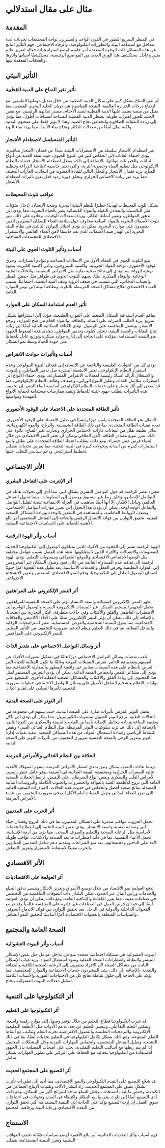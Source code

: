 # مثال على مقال استدلالي


<div style={{ width: "100%", padding: 20, height: "70vh" }}>
  <Chat
    welcome={"مرحبًا، ما نوع المثال الذي تبحث عن مناقشته أو الحصول عليه؟"}
    teacherName={"ألكس"}
    systemPrompt={"من فضلك، ساعد المستخدم في العثور على الورقة النموذجية التي يحتاجها!"}
  />
</div>

## المقدمة

في المنظر السريع التطور في القرن الواحد والعشرين، تواجه المجتمعات تحديات عدة تتداخل مع استدامة البيئة والتطورات التكنولوجية، والرفاه الاجتماعي. فهم التأثير الناتج عن هذه المسائل ذات الوجوه المتعددة أمر حاسم لوضع استراتيجيات فعالة لتعزيز عالم متين وعادل. يستكشف هذا الورق العديد من المواضيع الرئيسية، مستكشفًا أسبابها وآثارها والعلاقات المعقدة بينها.

## التأثير البيئي

### تأثير تغير المناخ على الدببة القطبية

أثر تغير المناخ بشكل كبير على سكان الدببة القطبية من خلال تعديل موطنها الطبيعي. مع ارتفاع درجات الحرارة العالمية، النتيجة المباشرة هي ذوبان الجليد البحري القطبي، مما يقلل من منصة يعتمد عليها الدببة القطبية لصيد الأختام، مصدر غذائهم الرئيسي. مع نقص الجليد للعبور لفترات طويلة، يضطر الدببة القطبية للسباحة لمسافات أطول، مما يؤدي إلى زيادة النفقات الطاقوية وانخفاض نجاح الصيد. وهذا لا يؤثر فقط على صحتهم البدنية ولكنه يقلل أيضًا من معدلات التكاثر ونجاح بقاء الأسد، مما يهدد بقاء النوع.

### التأثير المتسلسل لاصطدام الأشجار

يثير اصطدام الأشجار سلسلة من الاضطرابات البيئية بعيدًا عن فقدان الأشجار مباشرة. يؤدي اختفاء الغابات إلى انخفاض كبير في التنوع الحيوي، حيث تفقد العديد من أنواع النباتات والحيوانات موائلها. بالإضافة إلى ذلك، يعطل اصطدام الأشجار خدمات النظام الإيكولوجي مثل تنظيم المياه وخصوبة التربة، والتي تعتبر حاسمة لإنتاجية الزراعة وتنظيم المناخ. يزيد فقدان الأشجار والتحلل التالي للمادة العضوية من انبعاثات الغازات الدفيئة، مما يزيد من زيادة الاحتباس الحراري ويخلق دورة ردود فعل يعزز تأثيرات اصطدام الأشجار.

### عواقب تلوث المحيطات

يشكل تلوث المحيطات تهديدًا خطيرًا للنظم البيئية البحرية وصحة الإنسان. إدخال ملوّثات مثل البلاستيك والمعادن الثقيلة والمواد الكيميائية يضر بالحياة البحرية، مما يؤدي إلى تدهور المواطن، وتغيير أنماط التكاثر، وزيادة معدلات الوفيات. وعلاوة على ذلك، يثير تلوث الأسماك البحرية بالمواد السامة مخاوف حول سلامة الغذاء للسكان البشريين الذين يعتمدون على موارده البحرية. يمكن أن يؤدي اختلال التوازن الناشئ في نظام البيئة البحرية إلى انهيار صيد الأسماك، الذي يعد حاسمًا لأمن الغذاء العالمي والاستقرار الاقتصادي للمجتمعات الساحلية. 

### أسباب وتأثير التلوث الجوي على البيئة

ينبع التلوث الجوي في المقام الأول من الانبعاثات الصناعية وعوادم السيارات، وحرق الوقود الأحفوري. تواجد المواد الجزيئية، وأكسيد النيتروجين، وثاني أكسيد الكبريت يشوه نوعية الهواء، مما يؤدي إلى نتائج صحية ضارة مثل الأمراض التنفسية، والحالات القلبية الوعائية، والوفاة المبكرة. بيئيًا، يسهم التلوث الجوي في ظواهر مثل حمض المطر والضباب الدخاني، التي تتسبب في ضعف الرؤية وتلف البنية التحتية. اجتماعيًا، يسبب العبء الاقتصادي لعلاج مشاكل الصحة المرتبطة بالتلوث ونظافة البيئة إلى توتير الموارد العامة.

### تأثير العدم استدامة السكان على الموارد

يفاقم العدم استدامة السكان الضغط على الموارد الطبيعية، مؤديًا إلى استنزافها بشكل سريع. يزيد الطلب المتزايد على المياه، والطاقة، والمواد الخام من شح الموارد، ويرفع الأسعار، ويشعل المنافسة على الوصول. تؤدي الكثافة السكانية العالية أيضًا إلى زيادة إنتاج النفايات والشدة البيئية، تتجلى كتلوث وتدمير المواطن. تتحدى هذه الضغوط الجهود نحو التنمية المستدامة، مؤكدة على الحاجة إلى إدارة موارد مبتكرة وتوزيع عادل للحفاظ على جودة الحياة وسط نمو السكان. 

### أسباب وتأثيرات حوادث الانقراض

تؤدي كل من الحوادث الطبيعية والناجمة عن الإنسان إلى فقدان التنوع البيولوجي وعدم استقرار النظام الإيكولوجي. تعتبر الأنشطة البشرية مثل تدمير المواطن، والتلوث، والاستغلال الزائد أسبابًا رئيسية لمعدلات الانقراض المتسارعة. يؤدي اختفاء الأنواع إلى اضطراب سلاسل الغذاء، وتقليل التنوع الوراثي، وإضعاف وظائف النظام الإيكولوجي، مما قد يُفضي إلى آثار تتسارع على خدمات النظام الإيكولوجي أساسية لبقاء البشر. إن تخفيف هذه التأثيرات يتطلب جهود حثيثة للحفاظ وتنفيذ ممارسات مستدامة لحماية الأنواع المهددة ومواطنها.

### تأثير الطاقة المتجددة على الاعتماد على الوقود الأحفوري

الانتقال نحو الطاقة المتجددة يلعب دورًا رئيسيًا في تقليل الاعتماد على الوقود الأحفوري. تقدم تقنيات الطاقة المتجددة، بما في ذلك الطاقة الشمسية، والرياح، والقوة الكهرومائية، بدائل نظيفة تقلل من انبعاثات غازات الاحتباس الحراري وتحارب تغير المناخ. علاوة على ذلك، تعزز تنويع مصادر الطاقة الأمن الطاقي ويمكن أن تحفز النمو الاقتصادي من خلال إنشاء فرص عمل خضراء. ومع ذلك، يتطلب اعتماد الطاقة المتجددة على نطاق واسع استثمارات كبيرة من البداية وتحولات كبيرة في البنية التحتية، مما يعرض تحديات تتطلب تخطيط استراتيجي ودعم سياسي للتغلب عليها.

## الأثر الاجتماعي

### أثر الإنترنت على التفاعل البشري

مجيء عصر الرقمنة قد حول التواصل البشري بشكلٍ كبير، مما أدى إلى تحولات هائلة في التواصل الإنساني، وخلق ربط غير مسبوق ووصول إلى المعلومات. بينما تسهل التفاعل العالمي وتبادل الأفكار، إلا أنها أيضًا ساهمت في العزلة الاجتماعية نتيجة لتقليل التواصل والتفاعل الوجه لوجه. يمكن أن يؤدي هذا التحول إلى تضرر مهارات التواصل الاجتماعي، وضعف الروابط العاطفية، والمساهمة في الشعور بالوحدة وزيادة المشاكل الصحية العقلية. تحقيق التوازن بين فوائد الاتصال الرقمي والحاجة إلى التفاعل الشخصي أمر بالغ الأهمية للحفاظ على الديناميات الاجتماعية الصحية.

### أسباب وأثر الهوة الرقمية

الهوة الرقمية تشير إلى الفجوة بين الأفراد الذين يمتلكون الوصول إلى التكنولوجيا الحديثة للمعلومات والاتصالات والأفراد الذين لا يمتلكونها. تنشأ هذه الفصل بسبب عوامل مختلفة مثل الوضع الاجتماعي الاقتصادي والموقع الجغرافي ومستويات التعليم. تؤدي الهوة الرقمية إلى تفاقم عدم المساواة القائمة من خلال قيود وصول السكان غير المحرومين إلى الموارد التعليمية وفرص العمل والخدمات الأساسية. يعد تقليل هذه الفجوة أمرًا حيويًا لضمان الوصول العادل إلى التكنولوجيا، ودفع النمو الاقتصادي المتضمن وتعزيز الانسجام الاجتماعي.

### أثر التنمر الإلكتروني على المراهقين

ظهر التنمر الإلكتروني كمشكلة واسعة الانتشار تؤثر على الصحة النفسية للمراهقين. يجعل التجهيم المستمر الممكن عبر المنصات الإلكترونية السرية والوصول الواسع إلى الاضطراب العاطفي والقلق والاكتئاب وفي حالات متطرفة، أفكار انتحارية بين الضحايا. بالإضافة إلى ذلك، يمكن أن يؤثر التنمر الإلكتروني سلبًا على الأداء الأكاديمي والعلاقات الاجتماعية، مما يعوق التنمية الشخصية والفرص المستقبلية. تعتبر استراتيجيات الوقاية والتدخل الفعالة، بما في ذلك التعليم ونظم الدعم، ضرورية للتخفيف من التأثير السلبي للتنمر الإلكتروني على المراهقين.

### أثر وسائل التواصل الاجتماعي على تقدير الذات

تلعب منصات وسائل التواصل الاجتماعي دورًا هامًا في تشكيل تصورات الأفراد عن أنفسهم وتقديرهم الذاتي. تعرض التمثيلات المرتبة وغالبًا ما تكون المثالية للحياة التي تُعرض بانتظام على هذه المنصات معايير غير واقعية للمظهر والمقارنة الاجتماعية مما يؤدي إلى مشاعر النقص وانخفاض القيمة الذاتية. يمكن أن يؤدي التعرض المستمر لمثل هذا المحتوى إلى زيادة القلق والاكتئاب والمشاكل الصحية العقلية الأخرى. التشجيع على مهارات الإعلام وتشجيع التفاعل الأصيل على وسائل التواصل الاجتماعي خطوات ضرورية لتخفيف تأثيرها السلبي على تقدير الذات.

### أثر التوتر على الصحة البدنية

يحمل التوتر المزمن تأثيرات ضارة على الصحة البدنية، حيث يسهم في مجموعة من الحالات الطبية. يرفع التوتر الطويل مستويات الكورتيزول، مما يمكن أن يؤدي إلى تآكل وظيفة المناعة وزيادة مخاطر الإصابة بأمراض القلب والسمنة والسكري من النوع الثاني. بالإضافة إلى ذلك، قد تزيد سلوكيات التوتر المرتبطة، مثل النظام الغذائي السيء ونقص النشاط الرياضي وإساءة استعمال المواد، من هذه المشاكل الصحية. تنفيذ تقنيات إدارة التوتر وتعزيز الوعي بالصحة النفسية ضروري للتخفيف من تأثيرات التوتر على الصحة البدنية.

### العلاقة بين النظام الغذائي والأمراض المزمنة

ترتبط عادات التغذية بشكل وثيق بمدى انتشار الأمراض المزمنة. يسهم استهلاك الأغذية عالية السعرات الحرارية ومنخفضة القيمة الغذائية في السمنة، وهو عامل خطر رئيسي لأمراض القلب والسكري وبعض أنواع السرطان. على النقيض، ترتبط الحملات الصحية العامة التي تروج للأطعمة الغنية بالفواكه والخضروات والحبوب الكاملة والبروتينات النباتية المعتدلة بنتائج صحية أفضل وانخفاض في حدوث هذه الحالات. المبادرات الصحية العامة التي تعزز الغذاء الغذائي وتزيل العقبات أمام الأكل الصحي ضرورية للتخفيف من عبء الأمراض المزمنة.

### أثر الحرب على المدنيين

تحمل الحروب عواقب مدمرة على السكان المدنيين، بما في ذلك النزوح وفقدان حياة كبير وصدمة نفسية واسعة الانتشار. يؤدي تدمير البنية التحتية إلى انقطاع الخدمات الأساسية مثل الرعاية الصحية والتعليم والصرف الصحي، مما يزيد من أزمة الإنسانية. تحمل الأعباء النفسية، بما في ذلك اضطراب ما بعد الصدمة والاكتئاب، عواقب طويلة الأمد على الناجين ومجتمعاتهم. يعد منع الصراعات وتقديم دعم شامل للمدنيين المتأثرين بالحرب مفيدًا لاستعادة الاستقرار وتعزيز الانتعاش.

## الأثر الاقتصادي

### أثر العولمة على الاقتصاديات

تدفع العولمة نمو الاقتصاد من خلال توسيع الأسواق وتعزيز الابتكار وتيسير تدفق السلع والخدمات ورأس المال عبر الحدود. تمكن البلدان ذات التفوقات التنافسية من التخصص في صناعات معينة، مما يعزز الكفاءة والإنتاجية العامة. ومع ذلك، يمكن أن تؤدي العولمة أيضًا إلى فقدان فرص العمل في الصناعات غير قادرة على المنافسة عالمياً وقد توسع الفجوات الداخلية والدولية في الدخل. يعد تحقيق التوازن بين فوائد الاندماج السوقي والسياسات المتعلقة بالفجوات الاقتصادية أمرًا أساسيًا لتحقيق النمو الشامل.

## الصحة العامة والمجتمع

### أسباب وأثر البيوت العشوائية

البيوت العشوائية هي مشكلة اجتماعية معقدة تنبع من تداخل عوامل مثل نقص الإسكان الميسر والبطالة واضطرابات الصحة العقلية وسوء استعمال المواد. يزيد غياب الإسكان الثابت من مشاكل الصحة لأن الأفراد يفتقرون إلى الرعاية الصحية الكافية والنظافة والتغذية. بالإضافة إلى ذلك، يشد المشردون خدمات الاجتماعية والموارد المجتمعية، مما يؤكد على الحاجة إلى حلول شاملة تعالج كل من الاحتياجات الفورية والأسباب الكامنة لتقليل معدلات البيوت العشوائية بنجاح.

## أثر التكنولوجيا على التنمية

### أثر التكنولوجيا على التعليم

قد غيرت التكنولوجيا قطاع التعليم من خلال توفير وصول إلى موارد رقمية واسعة، وتمكين التعلم التفاعلي، وتيسير التعليم عن بعد. تدعم الأدوات مثل الأنظمة التعليمية الإلكترونية والبرمجيات التعليمية والفصول الافتراضية تجربة التعلم وتتكيف مع أنماط التعلم المتنوعة. ومع ذلك، يشكل تكامل التكنولوجيا في التعليم تحديات أيضًا، بما في ذلك التشتت، وتقليل التفاعل الشخصي، وانخفاض المهارات النقدية وحل المشكلات المحتمل إذا لم يتم ربطها مع أساليب التعليم التقليدية. يجب على أصحاب المصلحة بذل الجهود للاستفادة من التكنولوجيا بفعالية مع الحفاظ على التركيز على تطوير المهارات بشكل شامل.

### أثر التصنيع على المجتمع الحديث

قد شجّع التصنيع على التقدم التكنولوجي والنمو الاقتصادي، مما أدى إلى تطورات تأثرت بشكلٍ عميق على المجتمع الحديث. زاد انتشار الآلات وتقنيات الإنتاج الجماعي من الكفاءة، وخفض تكاليف المنتجات، وجعل السلع متاحة لشرائح أكبر من السكان. ومع ذلك، أدى التصنيع أيضًا إلى تلوث بيئي واسع النطاق واكتظاء فى المدن وتحولات في احتياجات سوق العمل. إن إرث التصنيع يؤكد على الحاجة إلى التنمية المستدامة التي تحقق التوازن بين التقدم الاقتصادي ورعاية البيئة ورفاهية المجتمع. 

## الاستنتاج

فهم أسباب وآثار التحديات العالمية أمر بالغ الأهمية لوضع سياسات فعّالة تخفف العواقب السلبية وتعزز التنمية المستدامة. يتطلب

